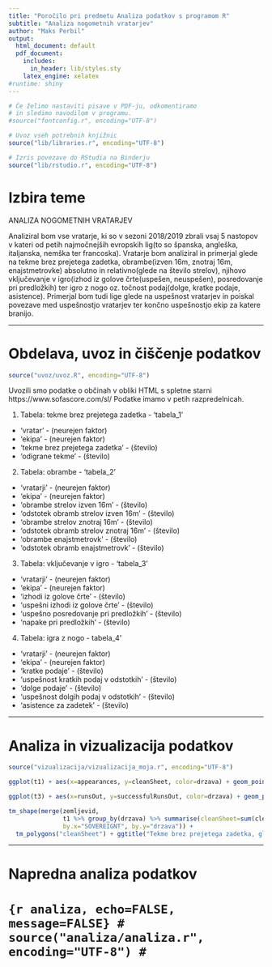 ---
title: "Poročilo pri predmetu Analiza podatkov s programom R"
subtitle: "Analiza nogometnih vratarjev"
author: "Maks Perbil"
output:
  html_document: default
  pdf_document:
    includes:
      in_header: lib/styles.sty
    latex_engine: xelatex
#runtime: shiny
---

```{r setup, echo=FALSE, results='hide', message=FALSE, warning=FALSE}
# Če želimo nastaviti pisave v PDF-ju, odkomentiramo
# in sledimo navodilom v programu.
#source("fontconfig.r", encoding="UTF-8")

# Uvoz vseh potrebnih knjižnic
source("lib/libraries.r", encoding="UTF-8")
```

```{r rstudio, echo=FALSE, results='asis'}
# Izris povezave do RStudia na Binderju
source("lib/rstudio.r", encoding="UTF-8")
```

# Izbira teme

ANALIZA NOGOMETNIH VRATARJEV

Analiziral bom vse vratarje, ki so v sezoni 2018/2019 zbrali vsaj 5 nastopov v kateri od petih najmočnejših evropskih lig(to so španska, angleška, italjanska, nemška ter francoska). Vratarje bom analiziral in primerjal glede na tekme brez prejetega zadetka, obrambe(izven 16m, znotraj 16m, enajstmetrovke) absolutno in relativno(glede na število strelov), njihovo vključevanje v igro(izhod iz golove črte(uspešen, neuspešen), posredovanje pri predložkih) ter igro z nogo oz. točnost podaj(dolge, kratke podaje, asistence). Primerjal bom tudi lige glede na uspešnost vratarjev in poiskal povezave med uspešnostjo vratarjev ter končno uspešnostjo ekip za katere branijo.


***

# Obdelava, uvoz in čiščenje podatkov

```{r uvoz, echo=FALSE, message=FALSE}
source("uvoz/uvoz.R", encoding="UTF-8")
```

Uvozili smo podatke o občinah v obliki HTML s spletne starni https://www.sofascore.com/sl/ Podatke imamo v petih razpredelnicah.

1. Tabela: tekme brez prejetega zadetka - 'tabela_1'
  - 'vratar' - (neurejen faktor)  
  - 'ekipa' - (neurejen faktor)
  - 'tekme brez prejetega zadetka' - (število)
  - 'odigrane tekme' - (število)
  
 2. Tabela: obrambe - 'tabela_2'
  - 'vratarji' - (neurejen faktor)
  - 'ekipa' - (neurejen faktor)
  - 'obrambe strelov izven 16m' - (število)
  - 'odstotek obramb strelov izven 16m' - (število)
  - 'obrambe strelov znotraj 16m' - (število)
  - 'odstotek obramb strelov znotraj 16m' - (število)
  - 'obrambe enajstmetrovk' - (število)
  - 'odstotek obramb enajstmetrovk' - (število)
  
3. Tabela: vključevanje v igro - 'tabela_3'
  - 'vratarji' - (neurejen faktor)
  - 'ekipa' - (neurejen faktor)
  - 'izhodi iz golove črte' - (število)
  - 'uspešni izhodi iz golove črte' - (število)
  - 'uspešno posredovanje pri predložkih' - (število)
  - 'napake pri predložkih' - (število)

4. Tabela: igra z nogo - tabela_4'
  - 'vratarji' - (neurejen faktor)
  - 'ekipa' - (neurejen faktor)
  - 'kratke podaje' - (število)
  - 'uspešnost kratkih podaj v odstotkih' - (število)
  - 'dolge podaje' - (število)
  - 'uspešnost dolgih podaj v odstotkih' - (število)
  - 'asistence za zadetek' - (število)








<!-- 1. `druzine` - podatki o družinah za vsako občino -->
<!--   - `obcina` - spremenljivka: ime občine (neurejen faktor), -->
<!--   - `velikost.druzine` - spremenljivka: število otrok v družini (število: 1, 2, 3 ali 4, kjer zadnja vrednost pomeni 4 ali več), -->
<!--   - `stevilo.druzin` - meritev: število družin z ustreznim številom otrok v ustrezni občini (število). -->

<!-- 2. `obcine` - podatki o občinah -->
<!--   - `obcina` - spremenljivka: ime občine (neurejen faktor), -->
<!--   - `povrsina` - meritev: površina občine v km$^2$ (število), -->
<!--   - `prebivalci` - meritev: prebivalstvo občine (število), -->
<!--   - `gostota` - meritev: število prebivalcev na km$^2$ (število), -->
<!--   - `naselja` - meritev: število naselij v občini (število), -->
<!--   - `ustanovitev` - meritev: leto ustanovitve občine (število), -->
<!--   - `pokrajina` - meritev: pokrajina, ki ji občina pripada (neurejen faktor), -->
<!--   - `regija` - meritev: regija, ki ji občina pripada (neurejen faktor), -->
<!--   - `odcepitev` - meritev: podatki o občinah, od katerih se je občina odcepila (besedilo). -->

<!-- **Opomba**: da bi razpredelnica `obcine` res bila v obliki *tidy data*, bi morali odstraniti stolpec `gostota` (saj je izpeljan iz stolpcev `povrsina` in `prebivalci`), podatke o pokrajinah pa bi morali premakniti v drugo razpredelnico, saj nekatere občine pripadajo dvema pokrajinama. Podobno bi morali narediti tudi s stolpcem `odcepitev`. -->

<!-- Spodnji graf prikazuje porazdelitev števila naselij v občinah. -->

<!-- ```{r histogram, echo=FALSE, message=FALSE, fig.align='center', fig.cap='Histogram števila naselij v občinah'} -->
<!-- ggplot(obcine, aes(x=naselja)) + geom_histogram() + -->
<!--   ggtitle("Pogostost števila naselij") + xlab("Število naselij") + ylab("Število občin") -->
<!-- ``` -->

***

# Analiza in vizualizacija podatkov

```{r vizualizacija, echo=FALSE, message=FALSE, warning=FALSE, results='hide'}
source("vizualizacija/vizualizacija_moja.r", encoding="UTF-8")
```

```{r point, echo=FALSE, message=FALSE, fig.align='center', fig.cap='Tekme brez prejetega zadetka'}
ggplot(t1) + aes(x=appearances, y=cleanSheet, color=drzava) + geom_point()+ geom_text(aes(label=igralec),hjust=0, vjust=0) + ggtitle("Tekme brez prejetega zadetka") + xlab("Število nastopov") + ylab("Tekme brez prejetega zadetka")
```



```{r point2, echo=FALSE, message=FALSE, fig.align='center', fig.cap='Iztekanja'}
ggplot(t3) + aes(x=runsOut, y=successfulRunsOut, color=drzava) + geom_point() + geom_text(aes(label=igralec),hjust=0, vjust=0) + ggtitle("Iztekanja") + xlab("Število iztekov") + ylab("Število uspešnih iztekov")
```


```{r zemljevid, echo=FALSE, fig.align='center', fig.cap='Tekme brez prejetega zadetka, glede na države'}
tm_shape(merge(zemljevid,
               t1 %>% group_by(drzava) %>% summarise(cleanSheet=sum(cleanSheet)),
               by.x="SOVEREIGNT", by.y="drzava")) +
  tm_polygons("cleanSheet") + ggtitle("Tekme brez prejetega zadetka, glede na države")
```







<!-- Spodnji zemljevid prikazuje povprečno velikost družine za vsako občino. -->

<!-- ```{r zemljevid, echo=FALSE, fig.align='center', fig.cap='Zemljevid povprečnega števila otrok v družini'} -->
<!-- ggplot() + geom_polygon(data=left_join(zemljevid, povprecja, by=c("OB_UIME"="obcina")), -->
<!--                         aes(x=long, y=lat, group=group, fill=povprecje)) + -->
<!--   ggtitle("Povprečno število otrok v družini") + xlab("") + ylab("") + -->
<!--   guides(fill=guide_colorbar(title="Povprečje")) -->
<!-- ``` -->

***

# Napredna analiza podatkov

# ```{r analiza, echo=FALSE, message=FALSE}
# source("analiza/analiza.r", encoding="UTF-8")
# ```

<!-- Spodnji graf prikazuje povezavo med številom naselij in površino občine. -->

<!-- ```{r graf, echo=FALSE, fig.align='center', fig.cap='Povezava med številom naselij in površino občine'} -->
<!-- ggplot(inner_join(obcine, data.frame(obcina=names(skupine), -->
<!--                                      skupina=factor(skupine)), by="obcina") -->
<!-- , aes(x=povrsina, y=naselja, color=skupina, size=prebivalci/1000)) + geom_point() + -->
<!--   ggtitle("Število naselij glede na površino občine") + -->
<!--   xlab(expression("Površina (km"^2 * ")")) + ylab("Št. naselij") + -->
<!--   guides(color=guide_legend(title="Skupina"), -->
<!--          size=guide_legend(title="Prebivalci (* 1000)")) -->
<!-- ``` -->

<!-- *** -->

<!-- ```{r shiny, echo=FALSE} -->
<!-- shinyAppDir("shiny", options=list(width="100%", height=600)) -->
<!-- ``` -->
